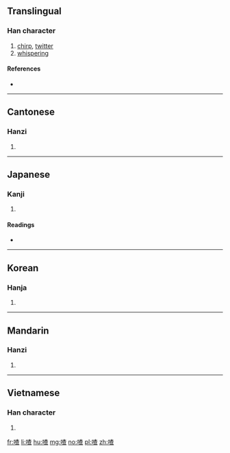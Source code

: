 ==Translingual==

===Han character===
{{Han char|rn=30|rad=口|as=09|sn=12|four=64016|canj=RDAM|ids=⿰口⿱木旦}}

# [[chirp]], [[twitter]]
# [[whisper]]ing

====References====
* {{Han ref|kx=0201.121|dkj=04022|dj=0424.030|hdz=10651.020|uh=55B3|ud=21939|bh=B3E5|bd=46053}}

----

==Cantonese==

===Hanzi===
{{yue-hanzi|jyut=[[caa1]], [[caa4]], [[zaa1]]|y=cha1, cha4, ja1}}

# {{defn|lang=yue|sort=口09}}

----

==Japanese==

===Kanji===
{{ja-kanji|grade=|rs=口09}}

# {{defn|lang=ja|sort=口09}}

====Readings====
* {{ja-readings|on=[[さ]] (sa)|kun=[[さわぐ]] (sawagu)}}

----

==Korean==

===Hanja===
{{ko-hanja|hangeul=사|rv=sa|mr=sa}}

# {{defn|lang=ko|sort=口09}}

----

==Mandarin==

===Hanzi===
{{cmn-hanzi|pin=[[zhā]] ([[zha1]])|wg=cha<sup>1</sup>}}

# {{defn|lang=cmn|sort=口09}}

----

==Vietnamese==

===Han character===
{{vi-hantu|tra|rs=口09}}

# {{defn|vi}}

[[fr:喳]]
[[li:喳]]
[[hu:喳]]
[[mg:喳]]
[[no:喳]]
[[pl:喳]]
[[zh:喳]]